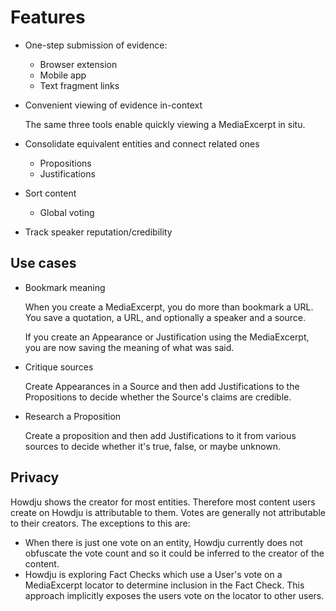 # Features

- One-step submission of evidence:

  - Browser extension
  - Mobile app
  - Text fragment links

- Convenient viewing of evidence in-context

  The same three tools enable quickly viewing a MediaExcerpt in situ.

- Consolidate equivalent entities and connect related ones

  - Propositions
  - Justifications

- Sort content

  - Global voting

- Track speaker reputation/credibility

## Use cases

- Bookmark meaning

  When you create a MediaExcerpt, you do more than bookmark a URL. You save a quotation, a URL, and
  optionally a speaker and a source.

  If you create an Appearance or Justification using the MediaExcerpt, you are now saving the
  meaning of what was said.

- Critique sources

  Create Appearances in a Source and then add Justifications to the Propositions to decide whether
  the Source's claims are credible.

- Research a Proposition

  Create a proposition and then add Justifications to it from various sources to decide whether it's
  true, false, or maybe unknown.

## Privacy

Howdju shows the creator for most entities. Therefore most content users create on Howdju is
attributable to them. Votes are generally not attributable to their creators. The exceptions to this
are:

- When there is just one vote on an entity, Howdju currently does not obfuscate the vote count and
  so it could be inferred to the creator of the content.
- Howdju is exploring Fact Checks which use a User's vote on a MediaExcerpt locator to determine
  inclusion in the Fact Check. This approach implicitly exposes the users vote on the locator to
  other users.
